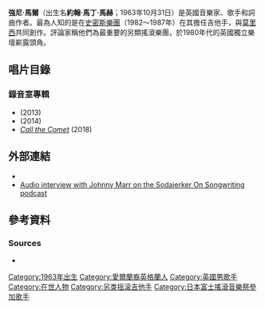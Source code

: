 {{expand|time=2015-06-13T06:08:31+00:00}}
{{Infobox musical artist| <!-- See Wikipedia:WikiProject Musicians -->
| name                = 強尼·馬爾
| image               = Johnny Marr University of Salford 2012 crop.jpg
| caption             = 強尼·馬爾於2012年
| image_size          =
| background          = solo_singer
| birth_name          = 約翰·馬丁·馬赫
| birth_date          = {{birth date and age|1963|10|31|df=y}}
| birth_place         = 英格蘭 曼徹斯特 {{link-en|Ardwick|Ardwick}}
| instrument          = {{flatlist|
* 吉他
* 主唱
* 鍵盤
* 鋼琴
* 口琴
* [[曼陀林|曼陀林]]
* [[簧風琴|簧風琴]]
* [[自動豎琴|自動豎琴]]
}}
| genre               = {{flatlist|
* [[另類搖滾|另類搖滾]]
* [[獨立流行|獨立流行]]
* [[獨立搖滾|獨立搖滾]]
}}
| occupation          = {{flatlist|
* 音樂家
* 歌手
* 詞曲作者
* 吉他手
}}
| years_active        = 1982年至今
| label               = {{flatlist|
* [[Rough_Trade_Records|Rough Trade]]
* [[Sire_Records|Sire]]
* [[華納兄弟唱片|華納兄弟]]
* New Voodoo
}}
| associated_acts     = {{flatlist|
* [[史密斯_(樂團)|史密斯]]
* [[Electronic_(band)|Electronic]]
* Johnny Marr and the Healers
* [[謙遜耗子|謙遜耗子]]
* [[The_Pretenders|The Pretenders]]
* [[The_The|The The]]
* [[寵物店男孩|寵物店男孩]]
* [[Kirsty_MacColl|Kirsty MacColl]]
* [[Marion_(band)|Marion]]
* [[Black_Grape|Black Grape]]
* [[The_Cribs|The Cribs]]
* [[莫里西|莫里西]]<ref>{{cite web |url=http://www.allmusic.com/artist/johnny-marr-mn0000202899/related |title=Related: Associated With |work=Allmusic |accessdate=24 September 2014 |archive-date=2015-02-05 |archive-url=https://web.archive.org/web/20150205054613/http://www.allmusic.com/artist/johnny-marr-mn0000202899/related |dead-url=no }}</ref>
}}
| website             = {{URL|johnny-marr.com}}
| notable_instruments = [[Fender_Jaguar|Fender Jaguar]]<br>[[Rickenbacker_330|Rickenbacker 330]]<br>[[Gibson_Les_Paul|Gibson Les Paul]]<br>[[Gibson_ES-355|Gibson ES-355]]<br>[[Fender_Telecaster|Fender Telecaster]]<br>[[Gibson_SG|Gibson SG]]
}}

'''強尼·馬爾'''（出生名'''約翰·馬丁·馬赫'''；1963年10月31日）是英國音樂家、歌手和詞曲作者。最為人知的是在[[史密斯_(樂團)|史密斯樂團]]（1982〜1987年）在其擔任吉他手，與[[莫里西|莫里西]]共同創作。評論家稱他們為最重要的另類搖滾樂團，於1980年代的英國獨立樂壇嶄露頭角。

==唱片目錄==

===錄音室專輯===
* ''{{link-en|The Messenger|The Messenger (Johnny Marr album)}}'' (2013)
* ''{{link-en|Playland|Playland (album)}}'' (2014)
* ''[[Call_the_Comet|Call the Comet]]'' (2018)



==外部連結==
{{Wikiquote|:en:Johnny Marr|Johnny Marr}}
* {{Official website|http://johnny-marr.com/}}
*[http://www.sodajerker.com/episode-42-johnny-marr Audio interview with Johnny Marr on the Sodajerker On Songwriting podcast] {{Wayback|url=http://www.sodajerker.com/episode-42-johnny-marr |date=20150709234351 }}

==參考資料==
{{Reflist}}

===Sources===
* {{cite book|last=Rogan|first=Johnny|title=The Smiths: The Visual Documentary|publisher=Omnibus Press|place=London|year=1994|ref=harv}}

{{Authority control}}
{{DEFAULTSORT:Marr, Johnny}}
[[Category:1963年出生|Category:1963年出生]]
[[Category:愛爾蘭裔英格蘭人|Category:愛爾蘭裔英格蘭人]]
[[Category:英國男歌手|Category:英國男歌手]]
[[Category:在世人物|Category:在世人物]]
[[Category:另类摇滚吉他手|Category:另类摇滚吉他手]]
[[Category:日本富士搖滾音樂祭參加歌手|Category:日本富士搖滾音樂祭參加歌手]]
